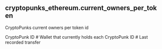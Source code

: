 ## cryptopunks_ethereum.current_owners_per_token 
CryptoPunks current owners per token id


<ParamField path="punk_id">
CryptoPunk ID #
</ParamField>
<ParamField path="current_owner">
Wallet that currently holds each CryptoPunk ID #
</ParamField>
<ParamField path="last_transfer_time">
Last recorded transfer
</ParamField>
